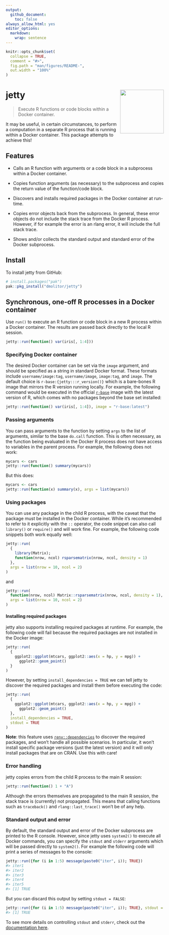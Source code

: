 ```yaml
---
output:
  github_document:
    toc: false
always_allow_html: yes
editor_options:
  markdown:
    wrap: sentence
---
```


<!-- README.md is generated from README.Rmd. Please edit that file -->

```r
knitr::opts_chunk$set(
  collapse = TRUE,
  comment = "#>",
  fig.path = "man/figures/README-",
  out.width = "100%"
)
```

# jetty <img src='man/figures/logo-no-bg.png' align="right" height="139"/>

<!-- badges: start -->
<!-- badges: end -->

> Execute R functions or code blocks within a Docker container.

It may be useful, in certain circumstances, to perform a computation in a 
separate R process that is running within a Docker container. This package
attempts to achieve this!

## Features

- Calls an R function with arguments or a code block in a subprocess 
within a Docker container.

- Copies function arguments (as necessary) to the subprocess and copies the 
return value of the function/code block.

- Discovers and installs required packages in the Docker container at run-time.

- Copies error objects back from the subprocess. In general, these error objects
do not include the stack trace from the Docker R process. However, if for example
the error is an rlang error, it will include the full stack trace.

- Shows and/or collects the standard output and standard error of the Docker
subprocess.

## Install

To install jetty from GitHub:
```r
# install.packages("pak")
pak::pkg_install("dmolitor/jetty")
```

## Synchronous, one-off R processes in a Docker container

Use `run()` to execute an R function or code block in a new R process within a
Docker container. The results are passed back directly to the local R session.

```r
jetty::run(function() var(iris[, 1:4]))
```

### Specifying Docker container

The desired Docker container can be set via the `image` argument, and should be
specified as a string in standard Docker format. These formats include
`username/image:tag`, `username/image`, `image:tag`, and `image`. The default
choice is `r-base:{jetty:::r_version()}` which is a bare-bones R image that mirrors
the R version running locally. For example, the following command would be
executed in the official [`r-base`](https://hub.docker.com/_/r-base)
image with the latest version of R, which comes with no packages beyond the
base set installed:

```r
jetty::run(function() var(iris[, 1:4]), image = "r-base:latest")
```

### Passing arguments

You can pass arguments to the function by setting `args` to the list of
arguments, similar to the base `do.call` function. This is often necessary, as
the function being evaluated in the Docker R process does not have access to
variables in the parent process. For example, the following does not work:
```r
mycars <- cars
jetty::run(function() summary(mycars))
```

But this does:
```r
mycars <- cars
jetty::run(function(x) summary(x), args = list(mycars))
```

### Using packages

You can use any package in the child R process, with the caveat that the
package must be installed in the Docker container. While it's recommended to
refer to it explicitly with the `::` operator, the code snippet can also call
`library()` or `require()` and will work fine. For example, the following code
snippets both work equally well:

```r
jetty::run(
  {
    library(Matrix);
    function(nrow, ncol) rsparsematrix(nrow, ncol, density = 1)
  },
  args = list(nrow = 10, ncol = 2)
)
```

and
```r
jetty::run(
  function(nrow, ncol) Matrix::rsparsematrix(nrow, ncol, density = 1),
  args = list(nrow = 10, ncol = 2)
)
```

#### Installing required packages

jetty also supports installing required packages at runtime. For example,
the following code will fail because the required packages are not installed
in the Docker image:
```r
jetty::run(
  {
    ggplot2::ggplot(mtcars, ggplot2::aes(x = hp, y = mpg)) +
      ggplot2::geom_point()
  }
)
```

However, by setting `install_dependencies = TRUE` we can tell jetty to discover
the required packages and install them before executing the code:
```r
jetty::run(
  {
    ggplot2::ggplot(mtcars, ggplot2::aes(x = hp, y = mpg)) +
      ggplot2::geom_point()
  },
  install_dependencies = TRUE,
  stdout = TRUE
)
```

**Note**: this feature uses [`renv::dependencies`](https://rstudio.github.io/renv/reference/dependencies.html)
to discover the required packages, and won't handle all possible scenarios.
In particular, it won't install specific package versions (just the latest version)
and it will only install packages that are on CRAN. Use this with care!

### Error handling

jetty copies errors from the child R process to the main R session:

```r
jetty::run(function() 1 + "A")
```

Although the errors themselves are propagated to the main R session, the stack
trace is (currently) not propagated. This means that calling functions such as
`traceback()` and `rlang::last_trace()` won't be of any help.

### Standard output and error

By default, the standard output and error of the Docker subprocess are printed
to the R console. However, since jetty uses `system2()` to execute all Docker
commands, you can specify the `stdout` and `stderr` arguments which will
be passed directly to `system2()`. For example the following code will print
a series of messages to the console:
```r
jetty::run({for (i in 1:5) message(paste0("iter", i)); TRUE})
#> iter1
#> iter2
#> iter3
#> iter4
#> iter5
#> [1] TRUE
```

But you can discard this output by setting `stdout = FALSE`:
```r
jetty::run({for (i in 1:5) message(paste0("iter", i)); TRUE}, stdout = FALSE)
#> [1] TRUE
```

To see more details on controlling `stdout` and `stderr`, check out the
[documentation here](https://stat.ethz.ch/R-manual/R-devel/library/base/html/system2.html).

